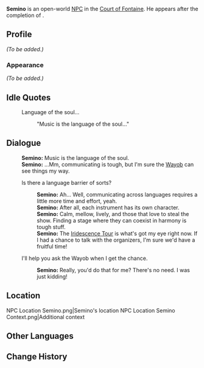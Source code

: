 {{Stub}}
{{Character Infobox
|image            = NPC Semino.png
|region           = Natlan
|location         = Fontaine
|affiliation      = Children of Echoes
|type             = Open-World NPC
|title            = Musician
}}
'''Semino''' is an open-world [[NPC]] in the [[Court of Fontaine]]. He appears after the completion of {{Quest|Incandescent Ode of Resurrection}}.

==Profile==
''(To be added.)''
===Appearance===
''(To be added.)''

==Idle Quotes==
{{Dialogue Start}}
:{{DIcon|Idle}} Language of the soul...
::{{A|VO Semino 01.ogg}} "Music is the language of the soul..."
{{Dialogue End}}

==Dialogue==
{{Dialogue Start}}
:'''Semino:''' Music is the language of the soul.
:'''Semino:''' ...Mm, communicating is tough, but I'm sure the [[Wayob]] can see things my way.
:{{DIcon}} Is there a language barrier of sorts?
::'''Semino:''' Ah... Well, communicating across languages requires a little more time and effort, yeah.
::'''Semino:''' After all, each instrument has its own character.
::'''Semino:''' Calm, mellow, lively, and those that love to steal the show. Finding a stage where they can coexist in harmony is tough stuff.
::'''Semino:''' The [[Iridescence Tour]] is what's got my eye right now. If I had a chance to talk with the organizers, I'm sure we'd have a fruitful time!
:{{DIcon}} I'll help you ask the Wayob when I get the chance.
::'''Semino:''' Really, you'd do that for me? There's no need. I was just kidding!
{{Dialogue End}}

==Location==
<gallery>
NPC Location Semino.png|Semino's location
NPC Location Semino Context.png|Additional context
</gallery>

==Other Languages==
{{Other Languages
|en      = Semino
|zhs     = 萨米诺
|zhs_rm  = Sàmǐnuò
|zht     = 薩米諾
|zht_rm  = Sàmǐnuò
|ja      = セミノ
|ja_rm   = Semino
|ko      = 세미노
|es      = Semino
|fr      = Semino
|ru      = Семино
|th      = Semino
|vi      = Semino
|de      = Semino
|id      = Semino
|pt      = Semino
|tr      = Semino
|it      = Semino
}}

==Change History==
{{Change History|5.3}}